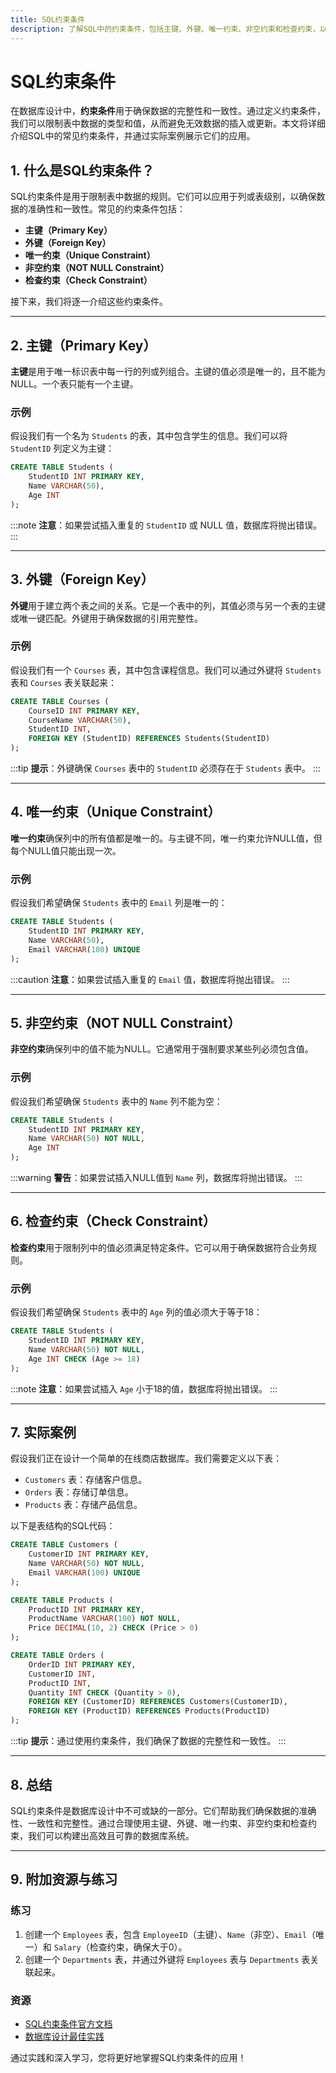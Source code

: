 ```yaml
---
title: SQL约束条件
description: 了解SQL中的约束条件，包括主键、外键、唯一约束、非空约束和检查约束，以及它们在实际数据库设计中的应用。
---
```


# SQL约束条件

在数据库设计中，**约束条件**用于确保数据的完整性和一致性。通过定义约束条件，我们可以限制表中数据的类型和值，从而避免无效数据的插入或更新。本文将详细介绍SQL中的常见约束条件，并通过实际案例展示它们的应用。

## 1. 什么是SQL约束条件？

SQL约束条件是用于限制表中数据的规则。它们可以应用于列或表级别，以确保数据的准确性和一致性。常见的约束条件包括：

- **主键（Primary Key）**
- **外键（Foreign Key）**
- **唯一约束（Unique Constraint）**
- **非空约束（NOT NULL Constraint）**
- **检查约束（Check Constraint）**

接下来，我们将逐一介绍这些约束条件。

---

## 2. 主键（Primary Key）

**主键**是用于唯一标识表中每一行的列或列组合。主键的值必须是唯一的，且不能为NULL。一个表只能有一个主键。

### 示例
假设我们有一个名为 `Students` 的表，其中包含学生的信息。我们可以将 `StudentID` 列定义为主键：

```sql
CREATE TABLE Students (
    StudentID INT PRIMARY KEY,
    Name VARCHAR(50),
    Age INT
);
```

:::note
**注意**：如果尝试插入重复的 `StudentID` 或 NULL 值，数据库将抛出错误。
:::

---

## 3. 外键（Foreign Key）

**外键**用于建立两个表之间的关系。它是一个表中的列，其值必须与另一个表的主键或唯一键匹配。外键用于确保数据的引用完整性。

### 示例
假设我们有一个 `Courses` 表，其中包含课程信息。我们可以通过外键将 `Students` 表和 `Courses` 表关联起来：

```sql
CREATE TABLE Courses (
    CourseID INT PRIMARY KEY,
    CourseName VARCHAR(50),
    StudentID INT,
    FOREIGN KEY (StudentID) REFERENCES Students(StudentID)
);
```

:::tip
**提示**：外键确保 `Courses` 表中的 `StudentID` 必须存在于 `Students` 表中。
:::

---

## 4. 唯一约束（Unique Constraint）

**唯一约束**确保列中的所有值都是唯一的。与主键不同，唯一约束允许NULL值，但每个NULL值只能出现一次。

### 示例
假设我们希望确保 `Students` 表中的 `Email` 列是唯一的：

```sql
CREATE TABLE Students (
    StudentID INT PRIMARY KEY,
    Name VARCHAR(50),
    Email VARCHAR(100) UNIQUE
);
```

:::caution
**注意**：如果尝试插入重复的 `Email` 值，数据库将抛出错误。
:::

---

## 5. 非空约束（NOT NULL Constraint）

**非空约束**确保列中的值不能为NULL。它通常用于强制要求某些列必须包含值。

### 示例
假设我们希望确保 `Students` 表中的 `Name` 列不能为空：

```sql
CREATE TABLE Students (
    StudentID INT PRIMARY KEY,
    Name VARCHAR(50) NOT NULL,
    Age INT
);
```

:::warning
**警告**：如果尝试插入NULL值到 `Name` 列，数据库将抛出错误。
:::

---

## 6. 检查约束（Check Constraint）

**检查约束**用于限制列中的值必须满足特定条件。它可以用于确保数据符合业务规则。

### 示例
假设我们希望确保 `Students` 表中的 `Age` 列的值必须大于等于18：

```sql
CREATE TABLE Students (
    StudentID INT PRIMARY KEY,
    Name VARCHAR(50) NOT NULL,
    Age INT CHECK (Age >= 18)
);
```

:::note
**注意**：如果尝试插入 `Age` 小于18的值，数据库将抛出错误。
:::

---

## 7. 实际案例

假设我们正在设计一个简单的在线商店数据库。我们需要定义以下表：

- `Customers` 表：存储客户信息。
- `Orders` 表：存储订单信息。
- `Products` 表：存储产品信息。

以下是表结构的SQL代码：

```sql
CREATE TABLE Customers (
    CustomerID INT PRIMARY KEY,
    Name VARCHAR(50) NOT NULL,
    Email VARCHAR(100) UNIQUE
);

CREATE TABLE Products (
    ProductID INT PRIMARY KEY,
    ProductName VARCHAR(100) NOT NULL,
    Price DECIMAL(10, 2) CHECK (Price > 0)
);

CREATE TABLE Orders (
    OrderID INT PRIMARY KEY,
    CustomerID INT,
    ProductID INT,
    Quantity INT CHECK (Quantity > 0),
    FOREIGN KEY (CustomerID) REFERENCES Customers(CustomerID),
    FOREIGN KEY (ProductID) REFERENCES Products(ProductID)
);
```

:::tip
**提示**：通过使用约束条件，我们确保了数据的完整性和一致性。
:::

---

## 8. 总结

SQL约束条件是数据库设计中不可或缺的一部分。它们帮助我们确保数据的准确性、一致性和完整性。通过合理使用主键、外键、唯一约束、非空约束和检查约束，我们可以构建出高效且可靠的数据库系统。

---

## 9. 附加资源与练习

### 练习
1. 创建一个 `Employees` 表，包含 `EmployeeID`（主键）、`Name`（非空）、`Email`（唯一）和 `Salary`（检查约束，确保大于0）。
2. 创建一个 `Departments` 表，并通过外键将 `Employees` 表与 `Departments` 表关联起来。

### 资源
- [SQL约束条件官方文档](https://www.w3schools.com/sql/sql_constraints.asp)
- [数据库设计最佳实践](https://www.geeksforgeeks.org/database-design/)

通过实践和深入学习，您将更好地掌握SQL约束条件的应用！